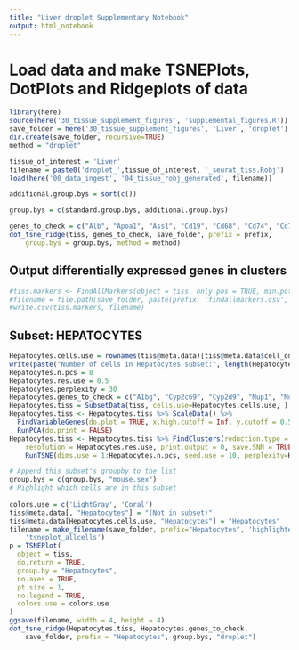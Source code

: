 ```yaml
---
title: "Liver droplet Supplementary Notebook"
output: html_notebook
---
```


# Load data and make TSNEPlots, DotPlots and Ridgeplots of data

```r
library(here)
source(here('30_tissue_supplement_figures', 'supplemental_figures.R'))
save_folder = here('30_tissue_supplement_figures', 'Liver', 'droplet')
dir.create(save_folder, recursive=TRUE)
method = "droplet"

tissue_of_interest = 'Liver'
filename = paste0('droplet_',tissue_of_interest, '_seurat_tiss.Robj')
load(here('00_data_ingest', '04_tissue_robj_generated', filename))

additional.group.bys = sort(c())

group.bys = c(standard.group.bys, additional.group.bys)

genes_to_check = c("Alb", "Apoa1", "Ass1", "Cd19", "Cd68", "Cd74", "Cd79a", "Cd79b", "Cdh1", "Clec4f", "Cxcr6", "Cyp2e1", "Cyp2f2", "Emr1", "Epcam", "Glul", "Gstp1", "Gulo", "Gzma", "Hal", "Hamp", "Il2rb", "Irf7", "Kdr", "Krt19", "Krt7", "Nkg7", "Nrp1", "Oat", "Oit3", "Pck1", "Pecam1", "Ptprc", "Serpina1c", "Ttr", "Ubb", "Zap70")
dot_tsne_ridge(tiss, genes_to_check, save_folder, prefix = prefix,
    group.bys = group.bys, method = method)
```

## Output differentially expressed genes in clusters

```r
#tiss.markers <- FindAllMarkers(object = tiss, only.pos = TRUE, min.pct = 0.25, thresh.use = 0.25)
#filename = file.path(save_folder, paste(prefix, 'findallmarkers.csv', sep='_'))
#write.csv(tiss.markers, filename)
```

## Subset: HEPATOCYTES

```r
Hepatocytes.cells.use = rownames(tiss@meta.data)[tiss@meta.data$cell_ontology_class == "hepatocyte"]
write(paste("Number of cells in Hepatocytes subset:", length(Hepatocytes.cells.use)), stderr())
Hepatocytes.n.pcs = 8
Hepatocytes.res.use = 0.5
Hepatocytes.perplexity = 30
Hepatocytes.genes_to_check = c("A1bg", "Cyp2c69", "Cyp2d9", "Mup1", "Mup12", "Mup20", "Mup21", "Xist")
Hepatocytes.tiss = SubsetData(tiss, cells.use=Hepatocytes.cells.use, )
Hepatocytes.tiss <- Hepatocytes.tiss %>% ScaleData() %>% 
  FindVariableGenes(do.plot = TRUE, x.high.cutoff = Inf, y.cutoff = 0.5) %>%
  RunPCA(do.print = FALSE)
Hepatocytes.tiss <- Hepatocytes.tiss %>% FindClusters(reduction.type = "pca", dims.use = 1:Hepatocytes.n.pcs, 
    resolution = Hepatocytes.res.use, print.output = 0, save.SNN = TRUE) %>%
    RunTSNE(dims.use = 1:Hepatocytes.n.pcs, seed.use = 10, perplexity=Hepatocytes.perplexity)

# Append this subset's groupby to the list
group.bys = c(group.bys, "mouse.sex")
# Highlight which cells are in this subset
    
colors.use = c('LightGray', 'Coral')
tiss@meta.data[, "Hepatocytes"] = "(Not in subset)"
tiss@meta.data[Hepatocytes.cells.use, "Hepatocytes"] = "Hepatocytes" 
filename = make_filename(save_folder, prefix="Hepatocytes", 'highlighted', 
    'tsneplot_allcells')
p = TSNEPlot(
  object = tiss,
  do.return = TRUE,
  group.by = "Hepatocytes",
  no.axes = TRUE,
  pt.size = 1,
  no.legend = TRUE,
  colors.use = colors.use
)
ggsave(filename, width = 4, height = 4)
dot_tsne_ridge(Hepatocytes.tiss, Hepatocytes.genes_to_check,
    save_folder, prefix = "Hepatocytes", group.bys, "droplet")

```